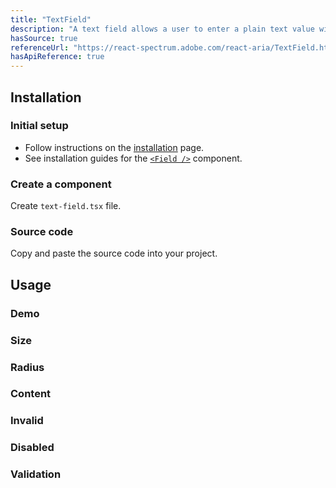 ```yaml
---
title: "TextField"
description: "A text field allows a user to enter a plain text value with a keyboard."
hasSource: true
referenceUrl: "https://react-spectrum.adobe.com/react-aria/TextField.html"
hasApiReference: true
---
```


## Installation

<Steps>

### Initial setup

- Follow instructions on the [installation](/docs/overview/installation) page.
- See installation guides for the [`<Field />`](/docs/components/field) component.

### Create a component

Create `text-field.tsx` file.

### Source code

Copy and paste the source code into your project.

</Steps>

## Usage

### Demo

<ComponentPreview slug="textField/demo" />

### Size

<ComponentPreview slug="textField/size" />

### Radius

<ComponentPreview slug="textField/radius" />

### Content

<ComponentPreview slug="textField/content" />

### Invalid

<ComponentPreview slug="textField/invalid" />

### Disabled

<ComponentPreview slug="textField/disabled" />

### Validation

<ComponentPreview slug="textField/validation" />
